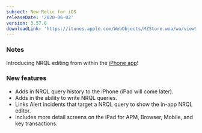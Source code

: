 ```yaml
---
subject: New Relic for iOS
releaseDate: '2020-06-02'
version: 3.57.0
downloadLink: 'https://itunes.apple.com/WebObjects/MZStore.woa/wa/viewSoftware?id=594038638&mt=8'
---
```


### Notes

Introducing NRQL editing from within the [iPhone app](https://docs.newrelic.com/docs/mobile-apps/new-relic-mobile-apps/ios-app/introduction-ios-mobile-app)!

### New features

* Adds in NRQL query history to the iPhone (iPad will come later).
* Adds in the ability to write NRQL queries.
* Links Alert incidents that target a NRQL query to show the in-app NRQL editor.
* Includes more detail screens on the iPad for APM, Browser, Mobile, and key transactions.
